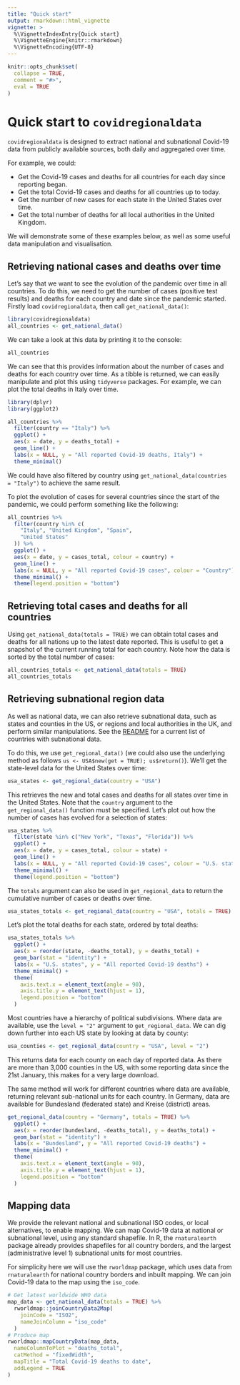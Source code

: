 ```yaml
---
title: "Quick start"
output: rmarkdown::html_vignette
vignette: >
  %\VignetteIndexEntry{Quick start}
  %\VignetteEngine{knitr::rmarkdown}
  %\VignetteEncoding{UTF-8}
---
```


```r
knitr::opts_chunk$set(
  collapse = TRUE,
  comment = "#>",
  eval = TRUE
)
```

# Quick start to `covidregionaldata`

`covidregionaldata` is designed to extract national and subnational Covid-19 data from publicly available sources, both daily and aggregated over time.

For example, we could:

* Get the Covid-19 cases and deaths for all countries for each day since reporting began.
* Get the total Covid-19 cases and deaths for all countries up to today.
* Get the number of new cases for each state in the United States over time.
* Get the total number of deaths for all local authorities in the United Kingdom.

We will demonstrate some of these examples below, as well as some useful data manipulation and visualisation.

## Retrieving national cases and deaths over time

Let's say that we want to see the evolution of the pandemic over time in all countries. To do this, we need to get the number of cases (positive test results) and deaths for each country and date since the pandemic started. Firstly load `covidregionaldata`, then call `get_national_data()`:

```r
library(covidregionaldata)
all_countries <- get_national_data()
```

We can take a look at this data by printing it to the console:

```r
all_countries
```

We can see that this provides information about the number of cases and deaths for each country over time. As a tibble is returned, we can easily manipulate and plot this using `tidyverse` packages. For example, we can plot the total deaths in Italy over time.

```r
library(dplyr)
library(ggplot2)

all_countries %>%
  filter(country == "Italy") %>%
  ggplot() +
  aes(x = date, y = deaths_total) +
  geom_line() +
  labs(x = NULL, y = "All reported Covid-19 deaths, Italy") +
  theme_minimal()
```

We could have also filtered by country using `get_national_data(countries = "Italy")` to achieve the same result.

To plot the evolution of cases for several countries since the start of the pandemic, we could perform something like the following:

```r
all_countries %>%
  filter(country %in% c(
    "Italy", "United Kingdom", "Spain",
    "United States"
  )) %>%
  ggplot() +
  aes(x = date, y = cases_total, colour = country) +
  geom_line() +
  labs(x = NULL, y = "All reported Covid-19 cases", colour = "Country") +
  theme_minimal() +
  theme(legend.position = "bottom")
```

## Retrieving total cases and deaths for all countries

Using `get_national_data(totals = TRUE)` we can obtain total cases and deaths for all nations up to the latest date reported. This is useful to get a snapshot of the current running total for each country. Note how the data is sorted by the total number of cases:

```r
all_countries_totals <- get_national_data(totals = TRUE)
all_countries_totals
```

## Retrieving subnational region data

As well as national data, we can also retrieve subnational data, such as states and counties in the US, or regions and local authorities in the UK, and perform similar manipulations. See the [README](https://epiforecasts.io/covidregionaldata/) for a current list of countries with subnational data.

To do this, we use `get_regional_data()` (we could also use the underlying method as follows `us <- USA$new(get = TRUE); us$return()`). We'll get the state-level data for the United States over time:

```r
usa_states <- get_regional_data(country = "USA")
```

This retrieves the new and total cases and deaths for all states over time in the United States. Note that the `country` argument to the `get_regional_data()` function must be specified. Let's plot out how the number of cases has evolved for a selection of states:

```r
usa_states %>%
  filter(state %in% c("New York", "Texas", "Florida")) %>%
  ggplot() +
  aes(x = date, y = cases_total, colour = state) +
  geom_line() +
  labs(x = NULL, y = "All reported Covid-19 cases", colour = "U.S. state") +
  theme_minimal() +
  theme(legend.position = "bottom")
```
The `totals` argument can also be used in `get_regional_data` to return the cumulative number of cases or deaths over time.

```r
usa_states_totals <- get_regional_data(country = "USA", totals = TRUE)
```

Let's plot the total deaths for each state, ordered by total deaths:

```r
usa_states_totals %>%
  ggplot() +
  aes(x = reorder(state, -deaths_total), y = deaths_total) +
  geom_bar(stat = "identity") +
  labs(x = "U.S. states", y = "All reported Covid-19 deaths") +
  theme_minimal() +
  theme(
    axis.text.x = element_text(angle = 90),
    axis.title.y = element_text(hjust = 1),
    legend.position = "bottom"
  )
```

Most countries have a hierarchy of political subdivisions. Where data are available, use the `level = "2"` argument to `get_regional_data`. We can dig down further into each US state by looking at data by county:

```r
usa_counties <- get_regional_data(country = "USA", level = "2")
```

This returns data for each county on each day of reported data. As there are more than 3,000 counties in the US, with some reporting data since the 21st January, this makes for a very large download.

The same method will work for different countries where data are available, returning relevant sub-national units for each country. In Germany, data are available for Bundesland (federated state) and Kreise (district) areas.

```r
get_regional_data(country = "Germany", totals = TRUE) %>%
  ggplot() +
  aes(x = reorder(bundesland, -deaths_total), y = deaths_total) +
  geom_bar(stat = "identity") +
  labs(x = "Bundesland", y = "All reported Covid-19 deaths") +
  theme_minimal() +
  theme(
    axis.text.x = element_text(angle = 90),
    axis.title.y = element_text(hjust = 1),
    legend.position = "bottom"
  )
```

## Mapping data

We provide the relevant national and subnational ISO codes, or local alternatives, to enable mapping.  We can map Covid-19 data at national or subnational level, using any standard shapefile. In R, the `rnaturalearth` package already provides shapefiles for all country borders, and the largest (administrative level 1) subnational units for most countries.

For simplicity here we will use the `rworldmap` package, which uses data from `rnaturalearth` for national country borders and inbuilt mapping. We can join Covid-19 data to the map using the `iso_code`.

```r
# Get latest worldwide WHO data
map_data <- get_national_data(totals = TRUE) %>%
  rworldmap::joinCountryData2Map(
    joinCode = "ISO2",
    nameJoinColumn = "iso_code"
  )
# Produce map
rworldmap::mapCountryData(map_data,
  nameColumnToPlot = "deaths_total",
  catMethod = "fixedWidth",
  mapTitle = "Total Covid-19 deaths to date",
  addLegend = TRUE
)
```
